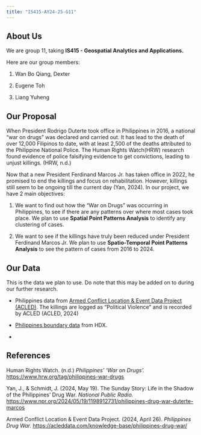 ```yaml
---
title: "IS415-AY24-25-G11"
---
```


## About Us

We are group 11, taking **IS415 - Geospatial Analytics and Applications.**

Here are our group members:

1.  Wan Bo Qiang, Dexter

2.  Eugene Toh

3.  Liang Yuheng

## Our Proposal

When President Rodrigo Duterte took office in Philippines in 2016, a national "war on drugs" was declared and carried out. It has lead to the death of over 12,000 Filipinos to date, with at least 2,500 of the deaths attributed to the Philippine National Police. The Human Rights Watch(HRW) research found evidence of police falsifying evidence to get convictions, leading to unjust killings. (HRW, n.d.)

Now that a new President Ferdinand Marcos Jr. has taken office in 2022, he promised to end the killings and focus on rehabilitation. However, killings still seem to be ongoing till the current day (Yan, 2024). In our project, we have 2 main objectives:

1.  We want to find out how the "War on Drugs" was occurring in Philippines, to see if there are any patterns over where most cases took place. We plan to use **Spatial Point Patterns Analysis** to identify any clustering of cases.

2.  We want to see if the killings have truly been reduced under President Ferdinand Marcos Jr. We plan to use **Spatio-Temporal Point Patterns Analysis** to see the pattern of cases from 2016 to 2024.

## Our Data

This is the data we plan to use. Do note that this may be added on to during our further research.

-   Philippines data from [Armed Conflict Location & Event Data Project (ACLED)](https://acleddata.com/). The killings are logged as "Political Violence" and is recorded by ACLED (ACLED, 2024)

-   [Philippines boundary data](https://data.humdata.org/dataset/cod-ab-phl) from HDX.

-   

## References

Human Rights Watch. (n.d.) *Philippines' 'War on Drugs'.* <https://www.hrw.org/tag/philippines-war-drugs>

Yan, J., & Schmidt, J. (2024, May 19). The Sunday Story: Life in the Shadow of the Philippines' Drug War. *National Public Radio.* <https://www.npr.org/2024/05/19/1198912731/philippines-drug-war-duterte-marcos>

Armed Conflict Location & Event Data Project. (2024, April 26). *Philippines Drug War.* <https://acleddata.com/knowledge-base/philippines-drug-war/>
